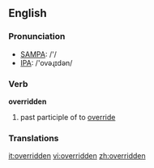 ==English==

===Pronunciation===
*[[w:SAMPA|SAMPA]]: /'/
*[[w:IPA|IPA]]: /'ovəɻɪdən/

===Verb===
'''overridden'''

# past participle of to [[override]]

===Translations===

[[it:overridden]]
[[vi:overridden]]
[[zh:overridden]]
